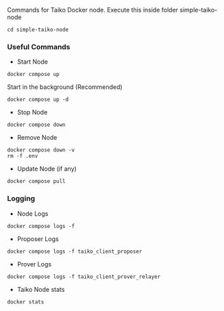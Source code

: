 Commands for Taiko Docker node.
Execute this inside folder simple-taiko-node

```
cd simple-taiko-node
```

### Useful Commands

- Start Node
```
docker compose up
```
Start in the background (Recommended)
```
docker compose up -d
```

- Stop Node
```
docker compose down
```

- Remove Node 
```
docker compose down -v
rm -f .env
```

- Update Node (if any)
```
docker compose pull
```

### Logging

- Node Logs
```
docker compose logs -f
```

- Proposer Logs
```
docker compose logs -f taiko_client_proposer
```

- Prover Logs
```
docker compose logs -f taiko_client_prover_relayer
```

- Taiko Node stats
```
docker stats
```

